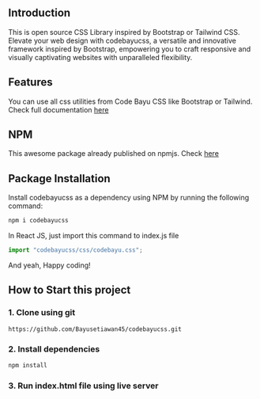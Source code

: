 ## Introduction

This is open source CSS Library inspired by Bootstrap or Tailwind CSS. Elevate your web design with codebayucss, a versatile and innovative framework inspired by Bootstrap, empowering you to craft responsive and visually captivating websites with unparalleled flexibility.

## Features

You can use all css utilities from Code Bayu CSS like Bootstrap or Tailwind. Check full documentation [here](https://bayu-setiawan.gitbook.io/by.ui/getting-started/quickstart)

## NPM

This awesome package already published on npmjs. Check [here](https://www.npmjs.com/package/codebayucss)

## Package Installation

Install codebayucss as a dependency using NPM by running the following command:

```bash
npm i codebayucss
```

In React JS, just import this command to index.js file

```jsx
import "codebayucss/css/codebayu.css";
```

And yeah, Happy coding!

## How to Start this project

### 1. Clone using git

```git
https://github.com/Bayusetiawan45/codebayucss.git
```

### 2. Install dependencies

```bash
npm install
```

### 3. Run index.html file using live server
